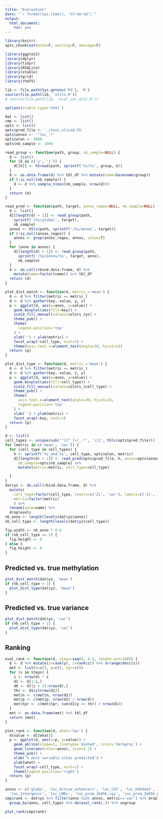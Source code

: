 ```yaml
---
title: "Evaluation"
date: "`r format(Sys.time(), '%Y-%m-%d')`"
output:
  html_document:
    toc: yes
---
```


```r
library(knitr)
opts_chunk$set(echo=F, warning=F, message=F)
```

```r
library(ggplot2)
library(dplyr)
library(tidyr)
library(RSQLite)
library(xtable)
library(grid)
library(rhdf5)

lib <- file.path(Sys.getenv('Pd'), 'R')
source(file.path(lib, 'utils.R'))
# source(file.path(lib, 'eval_var_dist.R'))
```

```r
options(xtable.type='html')
```

```r
dat <- list()
cmp <- list()
opts <- list()
opts$pred_file <- './test_sliced.h5'
opts$annos <- '^loc_.*'
opts$wlen <- 3000
opts$nb_sample <- 1000
```

```r
read_group <- function(path, group, nb_sample=NULL) {
  d <- list()
  for (k in c('y', 'z')) {
    d[[k]] <- h5read(path, sprintf('%s/%s', group, k))
  }
  d <- as.data.frame(d) %>% tbl_df %>% mutate(name=basename(group))
  if (!is.null(nb_sample)) {
    d <- d %>% sample_n(min(nb_sample, nrow(d)))
  }
  return (d)
}

read_pred <- function(path, target, annos_regex=NULL, nb_sample=NULL) {
  d <- list()
  d[[length(d) + 1]] <- read_group(path,
    sprintf('/%s/global', target),
    nb_sample)
  annos <- h5ls(path, sprintf('/%s/annos', target))
  if (!is.null(annos_regex)) {
    annos <- grep(annos_regex, annos, value=T)
  }
  for (anno in annos) {
    d[[length(d) + 1]] <- read_group(path,
      sprintf('/%s/annos/%s', target, anno),
      nb_sample)
  }
  d <- do.call(rbind.data.frame, d) %>%
    mutate(name=factor(name)) %>% tbl_df
  return (d)
}

plot_dist_match <- function(d, metric_='mean') {
  d <- d %>% filter(metric == metric_)
  d <- d %>% gather(key, value, y, z)
  p <- ggplot(d, aes(x=anno, y=value)) +
    geom_boxplot(aes(fill=key)) +
    scale_fill_manual(values=colors_$yz) +
    theme_pub() +
    theme(
      legend.position='top'
    ) +
    xlab('') + ylab(metric) +
    facet_wrap(~cell_type, ncol=1) +
    theme(axis.text.x=element_text(angle=30, hjust=1))
  return (p)
}

plot_dist_type <- function(d, metric_='mean') {
  d <- d %>% filter(metric == metric_)
  d <- d %>% gather(key, value, z, y)
  p <- ggplot(d, aes(x=anno, y=value)) +
    geom_boxplot(aes(fill=cell_type)) +
    scale_fill_manual(values=colors_$cell_type) +
    theme_pub() +
    theme(
      axis.text.x=element_text(angle=30, hjust=1),
      legend.position='top'
    ) +
    xlab('') + ylab(metric) +
    facet_wrap(~key, ncol=1)
  return (p)
}
```

```r
d <- list()
cell_types <- unique(sub('^([^_]+)_.*', '\\1', h5ls(opts$pred_file)))
for (metric in c('mean', 'var')) {
  for (cell_type in cell_types) {
    h <- sprintf('%s_w%d_%s', cell_type, opts$wlen, metric)
    d[[length(d) + 1]] <- read_pred(opts$pred_file, h, annos=opts$annos,
      nb_sample=opts$nb_sample) %>%
      mutate(metric=metric, cell_type=cell_type)

  }
}
dat$yz <- do.call(rbind.data.frame, d) %>%
  mutate(
    cell_type=factor(cell_type, levels=c('2i', 'ser'), labels=c('2i', 'serum')),
    metric=factor(metric)
    ) %>%
  rename(anno=name) %>%
  droplevels
nb_anno <- length(levels(dat$yz$anno))
nb_cell_type <- length(levels(dat$yz$cell_type))
```

```r
fig.width <- nb_anno * 0.6
if (nb_cell_type == 1) {
  fig.height <- 6
} else {
  fig.height <- 8
}
```

## Predicted vs. true methylation
```r
plot_dist_match(dat$yz, 'mean')
if (nb_cell_type > 1) {
  plot_dist_type(dat$yz, 'mean')
}
```

## Predicted vs. true variance
```r
plot_dist_match(dat$yz, 'var')
if (nb_cell_type > 1) {
  plot_dist_type(dat$yz, 'var')
}
```

## Ranking

```r
eval_rank <- function(d, steps=seq(0, 0.5, length.out=100)) {
  d <- d %>% mutate(y=rank(y), z=rank(z)) %>% arrange(desc(z))
  met <- list(n=c(), p=c(), tpr=c())
  for (s in steps) {
    i <- nrow(d) * s
    d1 <- d[1:i,]
    d0 <- d[(i + 1):nrow(d),]
    thr <- d1$z[nrow(d1)]
    met$n <- c(met$n, nrow(d1))
    met$p <- c(met$p, nrow(d1) / nrow(d))
    met$tpr <- c(met$tpr, sum(d1$y >= thr) / nrow(d1))
  }
  met <- as.data.frame(met) %>% tbl_df
  return (met)
}

plot_rank <- function(d, what='tpr') {
  d$value <- d[[what]]
  p <- ggplot(d, aes(x=p, y=value)) +
    geom_abline(slope=1, linetype='dashed', color='darkgrey') +
    geom_line(aes(color=anno), size=1.2) +
    theme_pub() +
    xlab('% most variable sites predicted') +
    ylab(what) +
    facet_wrap(~cell_type, ncol=1) +
    theme(legend.position='right')
  return (p)
}

annos <- c('globa', 'loc_Active_enhancers', 'loc_CGI', 'loc_H3K4me1',
  'loc_Intergenic', 'loc_LMRs', 'loc_prom_2k05k_cgi', 'loc_prom_2k05k_ncgi')
cmp$rank <- dat$yz %>% filter(anno %in% annos, metric=='var') %>% droplevels %>%
  group_by(anno, cell_type) %>% do(eval_rank(.)) %>% ungroup
```

```r
plot_rank(cmp$rank)
```
